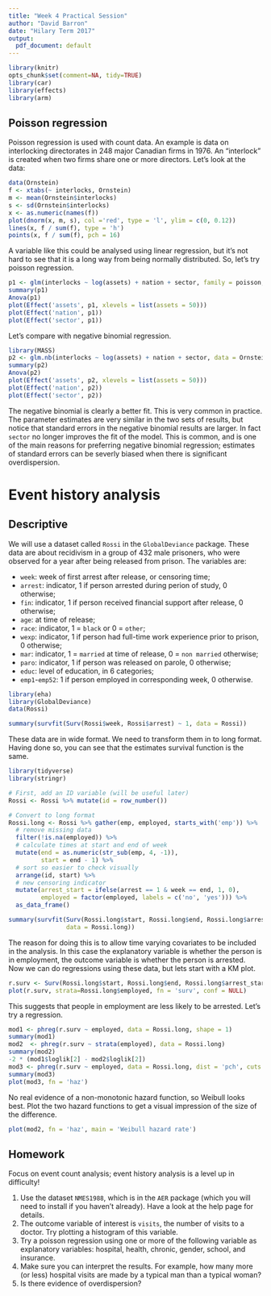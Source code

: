 ```yaml
---
title: "Week 4 Practical Session"
author: "David Barron"
date: "Hilary Term 2017"
output:
  pdf_document: default
---
```



```r
library(knitr)
opts_chunk$set(comment=NA, tidy=TRUE)
library(car)
library(effects)
library(arm)
```

## Poisson regression
Poisson regression is used with count data. An example is data on interlocking directorates in 248 major Canadian firms in 1976. An "interlock" is created when two firms share one or more directors. Let's look at the data:


```r
data(Ornstein)
f <- xtabs(~ interlocks, Ornstein)
m <- mean(Ornstein$interlocks)
s <- sd(Ornstein$interlocks)
x <- as.numeric(names(f))
plot(dnorm(x, m, s), col ='red', type = 'l', ylim = c(0, 0.12))
lines(x, f / sum(f), type = 'h')
points(x, f / sum(f), pch = 16)
```

A variable like this could be analysed using linear regression, but it's not hard to see that it is a long way from being normally distributed. So, let's try poisson regression.

```r
p1 <- glm(interlocks ~ log(assets) + nation + sector, family = poisson, data = Ornstein)
summary(p1)
Anova(p1)
plot(Effect('assets', p1, xlevels = list(assets = 50)))
plot(Effect('nation', p1))
plot(Effect('sector', p1))
```

Let's compare with negative binomial regression.
```r
library(MASS)
p2 <- glm.nb(interlocks ~ log(assets) + nation + sector, data = Ornstein)
summary(p2)
Anova(p2)
plot(Effect('assets', p2, xlevels = list(assets = 50)))
plot(Effect('nation', p2))
plot(Effect('sector', p2))
```

The negative binomial is clearly a better fit.  This is very common in practice.
The parameter estimates are very similar in the two sets of results, but notice that standard errors in the negative binomial results are larger.  In fact `sector` no longer improves the fit of the model. This is common, and is one of the main reasons for preferring negative binomial regression; estimates of standard errors can be severly biased when there is significant overdispersion.

# Event history analysis

## Descriptive 

We will use a dataset called `Rossi` in the `GlobalDeviance` package.  These data are about recidivism in a group of 432 male prisoners, who were observed for a year after being released from prison.  The variables are:

* `week`: week of first arrest after release, or censoring time;
* `arrest`: indicator, 1 if person arrested during perion of study, 0 otherwise;
* `fin`: indicator,  1 if person received financial support after release, 0 otherwise;
* `age`: at time of release;
* `race`: indicator, 1 = `black` or 0 = `other`;
* `wexp`: indicator, 1 if person had full-time work experience prior to prison, 0 otherwise;
* `mar`: indicator, 1 = `married` at time of release, 0 = `non married` otherwise;
* `paro`: indicator, 1 if person was released on parole, 0 otherwise;
* `educ`: level of education, in 6 categories;
* `emp1`-`emp52`: 1 if person employed in corresponding week, 0 otherwise.


```r
library(eha)
library(GlobalDeviance)
data(Rossi)

summary(survfit(Surv(Rossi$week, Rossi$arrest) ~ 1, data = Rossi))
```


These data are in wide format.  We need to transform them in to long format. Having done so, you can see that the estimates survival function is the same.

```r
library(tidyverse)
library(stringr)

# First, add an ID variable (will be useful later)
Rossi <- Rossi %>% mutate(id = row_number())

# Convert to long format
Rossi.long <- Rossi %>% gather(emp, employed, starts_with('emp')) %>% 
  # remove missing data
  filter(!is.na(employed)) %>% 
  # calculate times at start and end of week
  mutate(end = as.numeric(str_sub(emp, 4, -1)),
         start = end - 1) %>%
  # sort so easier to check visually
  arrange(id, start) %>%  
  # new censoring indicator
  mutate(arrest_start = ifelse(arrest == 1 & week == end, 1, 0),  
         employed = factor(employed, labels = c('no', 'yes'))) %>%  
  as_data_frame()

summary(survfit(Surv(Rossi.long$start, Rossi.long$end, Rossi.long$arrest_start) ~ 1, 
                data = Rossi.long))
```

The reason for doing this is to allow time varying covariates to be included in the analysis.  In this case the explanatory variable is whether the person is in employment, the outcome variable is whether the person is arrested.  Now we can do regressions using these data, but lets start with a KM plot.

```r
r.surv <- Surv(Rossi.long$start, Rossi.long$end, Rossi.long$arrest_start)
plot(r.surv, strata=Rossi.long$employed, fn = 'surv', conf = NULL)
```

This suggests that people in employment are less likely to be arrested.  Let's try a regression.

```r
mod1 <- phreg(r.surv ~ employed, data = Rossi.long, shape = 1)
summary(mod1)
mod2  <- phreg(r.surv ~ strata(employed), data = Rossi.long)
summary(mod2)
-2 * (mod1$loglik[2] - mod2$loglik[2])
mod3 <- phreg(r.surv ~ employed, data = Rossi.long, dist = 'pch', cuts = seq(10, 50, by = 10))
summary(mod3)
plot(mod3, fn = 'haz')
```

No real evidence of a non-monotonic hazard function, so Weibull looks best. Plot the two hazard functions to get a visual impression of the size of the difference.

```r
plot(mod2, fn = 'haz', main = 'Weibull hazard rate')
```

## Homework
Focus on event count analysis; event history analysis is a level up in difficulty!

1. Use the dataset `NMES1988`, which is in the `AER` package (which you will need to install if you haven't already).  Have a look at the help page for details.
2. The outcome variable of interest is `visits`, the number of visits to a doctor.  Try plotting a histogram of this variable.
3. Try a poisson regression using one or more of the following variable as explanatory variables: hospital, health, chronic, gender, school, and insurance.
4. Make sure you can interpret the results. For example, how many more (or less) hospital visits are made by a typical man than a typical woman?
5. Is there evidence of overdispersion?

